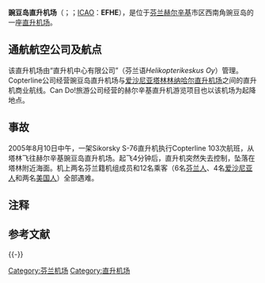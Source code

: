 {{Infobox airport
| name         = 豌豆島直升機場
| nativename   = {{lang|fi|Hernesaaren helikopterikenttä}} <br /> {{lang|sv|Ärtholmens heliport}}
| image        = Hernesaaren helikopterikenttä ilmasta.jpg
| caption      = Hernesaari Heliport from the air
| IATA         = 
| ICAO         = EFHE
| type         = 私用
| owner        = 
| operator     = Helikopterikeskus Oy
| city-served  = {{FIN}}[[赫爾辛基|赫爾辛基]]
| location     = {{FIN}}[[赫爾辛基|赫爾辛基]]豌豆島
| elevation-f  = 
| elevation-m  = 2
| coordinates  = {{coord|60|08|52|N|024|55|27|E|region:FI-18|display=inline,title}}
| website      = 
| pushpin_map            = Finland
| pushpin_label_position =
| pushpin_label          = EFHE
| pushpin_map_alt        =
| pushpin_mapsize        =
| pushpin_image          =
| pushpin_map_caption    = 機場在芬蘭的位置
| metric-elev  = yes
| metric-rwy   = yes
| h1-number    = –
| h1-length-f  =
| h1-length-m  = 40
| h1-surface   = [[柏油|柏油]]
| footnotes    = 來源：芬蘭[[航行资料汇编|航行资料汇编]]<ref name="aip_ef_ad_3">{{cite web | url = https://ais.fi/ais/eaip/pdf/aerodromes/EF_AD_3_1_EN.pdf | title = Heliports | format = PDF | pages = AD 3.1, 1–2 | work = AIP Suomi/Finland | date = 30 June 2011 | location = Vantaa | publisher = Finavia | accessdate = 30 August 2011 | deadurl = yes | archiveurl = https://web.archive.org/web/20071014074451/http://www.ais.fi/ais/eaip/pdf/aerodromes/EF_AD_3_1_EN.pdf | archivedate = 2007-10-14 | df =  }}</ref>
}}
'''豌豆岛直升机场'''（{{lang-fi|Hernesaaren helikopterikenttä}}；{{lang-sv|Ärtholmens heliport}}；[[ICAO机场代码|ICAO]]：'''EFHE'''），是位于[[芬兰|芬兰]][[赫尔辛基|赫尔辛基]]市区西南角豌豆岛{{NoteTag|豌豆岛，芬兰语名称为Hernesaari，原为一个岛屿，1910年代填海造地后成为半岛，地名未改，沿用至今。}}的一座[[直升机场|直升机场]]。

== 通航航空公司及航点 ==
该直升机场由“直升机中心有限公司”（芬兰语''Helikopterikeskus Oy''）管理。Copterline公司经营豌豆岛直升机场与[[爱沙尼亚|爱沙尼亚]][[塔林|塔林]][[林纳哈尔直升机场|林纳哈尔直升机场]]之间的直升机商业航线。Can Do!旅游公司经营的赫尔辛基直升机游览项目也以该机场为起降地点。

== 事故 ==
2005年8月10日中午，一架Sikorsky S-76直升机执行Copterline 103次航班，从塔林飞往赫尔辛基豌豆岛直升机场。起飞4分钟后，直升机突然失去控制，坠落在塔林附近海面。机上两名芬兰籍机组成员和12名乘客（6名[[芬兰人|芬兰人]]、4名[[爱沙尼亚人|爱沙尼亚人]]和两名[[美国人|美国人]]）全部遇难。

== 注释 ==
{{NoteFoot}}

== 参考文献 ==
{{Reflist}}

{{-}}
{{芬兰机场}}

[[Category:芬兰机场|Category:芬兰机场]]
[[Category:直升机场|Category:直升机场]]